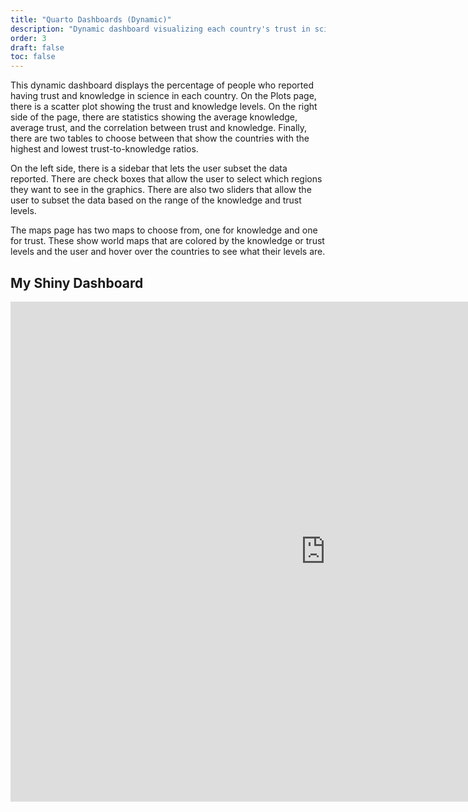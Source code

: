 ```yaml
---
title: "Quarto Dashboards (Dynamic)"
description: "Dynamic dashboard visualizing each country's trust in science and knowledge of science."
order: 3
draft: false
toc: false
---
```


This dynamic dashboard displays the percentage of people who reported having trust and knowledge in science in each country. On the Plots page, there is a scatter plot showing the trust and knowledge levels. On the right side of the page, there are statistics showing the average knowledge, average trust, and the correlation between trust and knowledge. Finally, there are two tables to choose between that show the countries with the highest and lowest trust-to-knowledge ratios.

On the left side, there is a sidebar that lets the user subset the data reported. There are check boxes that allow the user to select which regions they want to see in the graphics. There are also two sliders that allow the user to subset the data based on the range of the knowledge and trust levels. 

The maps page has two maps to choose from, one for knowledge and one for trust. These show world maps that are colored by the knowledge or trust levels and the user and hover over the countries to see what their levels are. 

## My Shiny Dashboard

<iframe src="https://nathan-greenfield.shinyapps.io/dashboard/"
        width="200%"
        height="800px"
        frameborder="0">
</iframe>
